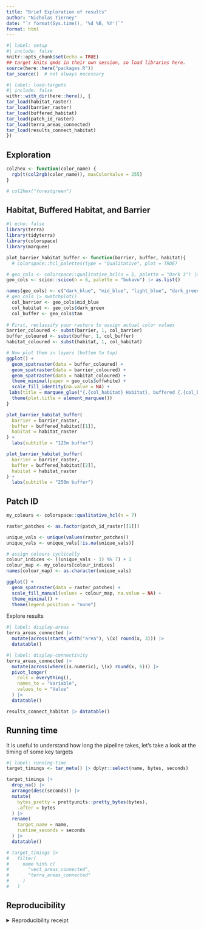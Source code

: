 ```yaml
---
title: "Brief Exploration of results"
author: "Nicholas Tierney"
date: "`r format(Sys.time(), '%d %B, %Y')`"
format: html
---
```


```r
#| label: setup
#| include: false
knitr::opts_chunk$set(echo = TRUE)
## target knits qmds in their own session, so load libraries here.
source(here::here("packages.R"))
tar_source()  # not always necessary
```

```r
#| label: load-targets
#| include: false
withr::with_dir(here::here(), {
tar_load(habitat_raster)
tar_load(barrier_raster)
tar_load(buffered_habitat)
tar_load(patch_id_raster)
tar_load(terra_areas_connected)
tar_load(results_connect_habitat)
})
```

## Exploration

```r
col2hex <- function(color_name) {
  rgb(t(col2rgb(color_name)), maxColorValue = 255)
}

# col2hex("forestgreen")
```

## Habitat, Buffered Habitat, and Barrier

```r
#| echo: false
library(terra)
library(tidyterra)
library(colorspace)
library(marquee)

plot_barrier_habitat_buffer <- function(barrier, buffer, habitat){
  # colorspace::hcl_palettes(type = "Qualitative", plot = TRUE)

# geo_cols <- colorspace::qualitative_hcl(n = 5, palette = "Dark 3") |> as.list()
geo_cols <- scico::scico(n = 6, palette = "bukavu") |> as.list()

names(geo_cols) <- c("dark_blue", "mid_blue", "light_blue", "dark_green", "tan", "offwhite")
# geo_cols |> swatchplot()
  col_barrier <- geo_cols$mid_blue
  col_habitat <- geo_cols$dark_green
  col_buffer <- geo_cols$tan
  
# First, reclassify your rasters to assign actual color values
barrier_coloured <- subst(barrier, 1, col_barrier)
buffer_coloured <- subst(buffer, 1, col_buffer)
habitat_coloured <- subst(habitat, 1, col_habitat)

# Now plot them in layers (bottom to top)
ggplot() +
  geom_spatraster(data = buffer_coloured) +
  geom_spatraster(data = barrier_coloured) +
  geom_spatraster(data = habitat_coloured) +
  theme_minimal(paper = geo_cols$offwhite) +
  scale_fill_identity(na.value = NA) +
 labs(title = marquee_glue("{.{col_habitat} Habitat}, buffered {.{col_buffer} habitat}, and {.{col_barrier} barriers}")) +
  theme(plot.title = element_marquee())
}

```

```r
plot_barrier_habitat_buffer(
  barrier = barrier_raster,
  buffer = buffered_habitat[[1]],
  habitat = habitat_raster
) +
  labs(subtitle = "125m buffer")

plot_barrier_habitat_buffer(
  barrier = barrier_raster,
  buffer = buffered_habitat[[2]],
  habitat = habitat_raster
) + 
  labs(subtitle = "250m buffer")

```


## Patch ID

```r
my_colours <- colorspace::qualitative_hcl(n = 7)

raster_patches <- as.factor(patch_id_raster[[1]])

unique_vals <- unique(values(raster_patches))
unique_vals <- unique_vals[!is.na(unique_vals)]

# assign colours cyclically
colour_indices <- ((unique_vals - 1) %% 7) + 1
colour_map <- my_colours[colour_indices]
names(colour_map) <- as.character(unique_vals)

ggplot() +
  geom_spatraster(data = raster_patches) +
  scale_fill_manual(values = colour_map, na.value = NA) +
  theme_minimal() +
  theme(legend.position = "none")
```


Explore results

```r
#| label: display-areas
terra_areas_connected |> 
  mutate(across(starts_with("area"), \(x) round(x, 3))) |> 
  datatable()
```

```r
#| label: display-connectivity
terra_areas_connected |> 
  mutate(across(where(is.numeric), \(x) round(x, 6))) |> 
  pivot_longer(
    cols = everything(),
    names_to = "Variable",
    values_to = "Value"
  ) |> 
  datatable()
```

```r
results_connect_habitat |> datatable()
```


## Running time

It is useful to understand how long the pipeline takes, let's take a look at the timing of some key targets

```r
#| label: running-time
target_timings <- tar_meta() |> dplyr::select(name, bytes, seconds)

target_timings |> 
  drop_na() |> 
  arrange(desc(seconds)) |> 
  mutate(
    bytes_pretty = prettyunits::pretty_bytes(bytes),
    .after = bytes
  ) |> 
  rename(
    target_name = name,
    runtime_seconds = seconds
  ) |> 
  datatable()

# target_timings |> 
#   filter(
#     name %in% c(
#       "vect_areas_connected",
#       "terra_areas_connected"
#     )
#   )
```


## Reproducibility

<details><summary>Reproducibility receipt</summary>

```r
## datetime
Sys.time()

## repository
if(requireNamespace('git2r', quietly = TRUE)) {
  git2r::repository()
} else {
  c(
    system2("git", args = c("log", "--name-status", "-1"), stdout = TRUE),
    system2("git", args = c("remote", "-v"), stdout = TRUE)
  )
}

## session info
sessionInfo()
```

</details>

